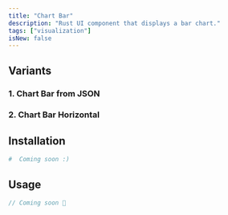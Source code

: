 ```yaml
---
title: "Chart Bar"
description: "Rust UI component that displays a bar chart."
tags: ["visualization"]
isNew: false
---
```



<MdxDemoChartBar />


## Variants

### 1. Chart Bar from JSON

<MdxDemoChartBarJson />



### 2. Chart Bar Horizontal

<MdxDemoChartBarHorizontal />






## Installation

```bash
#  Coming soon :)
```




## Usage

```rust
// Coming soon 🦀
```

